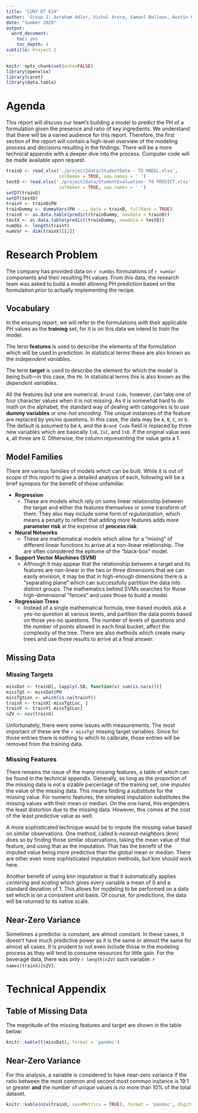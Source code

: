 ```yaml
---
title: "CUNY DT 624"
author: 'Group 1: Avraham Adler, Vishal Arora, Samuel Bellows, Austin Chan'
date: "Summer 2020"
output:
  word_document:
    toc: yes
    toc_depth: 4
subtitle: Project 2
---
```


```r
knitr::opts_chunk$set(echo=FALSE)
library(openxlsx)
library(caret)
library(data.table)
```

# Agenda
This report will discuss our team's building a model to predict the PH of a
formulation given the presence and ratio of key ingredients. We understand that
there will be a varied audience for this report. Therefore, the first section of
the report will contain a high-level overview of the modeling process and
decisions resulting in the findings. There will be a more technical appendix
with a deeper dive into the process. Computer code will be made available upon
request.

```r
trainD <- read.xlsx('./project2data/StudentData - TO MODEL.xlsx',
                    colNames = TRUE, sep.names = ' ')
testD <- read.xlsx('./project2data/StudentEvaluation- TO PREDICT.xlsx',
                    colNames = TRUE, sep.names = ' ')
setDT(trainD)
setDT(testD)
trainY <- trainD$PH
trainDummy <- dummyVars(PH ~ ., data = trainD, fullRank = TRUE)
trainX <- as.data.table(predict(trainDummy, newdata = trainD))
testX <- as.data.table(predict(trainDummy, newdata = testD))
numObs <- length(trainY)
numVar <- dim(trainX)[[2]]
```

# Research Problem
The company has provided data on `r numObs` formulations of `r numVar`
components and their resulting PH values. From this data, the research team was
asked to build a model allowing PH prediction based on the formulation *prior*
to actually implementing the recipe.

## Vocabulary
In the ensuing report, we will refer to the formulations *with* their applicable
PH values as the **training** set, for it is on this data we intend to *train*
the model.

The term **features** is used to describe the elements of the formulation which
will be used in prediction. In statistical terms these are also known as the
*independent variables*.

The term **target** is used to describe the element for which the model is being
built---in this case, the `PH`. In statistical terms this is also known as the
*dependent variables*.

All the features but one are numerical. `Brand Code`, however, can take one of
four character values when it is not missing. As it is somewhat hard to do math
on the alphabet, the standard way of dealing with categories is to use
**dummy variables** or *one-hot encoding*. The unique instances of the feature
are replaced by yes/no questions. In this case, the data may be `A`, `B`, `C`,
or `D`. The default is assumed to be `A`, and the `Brand Code` field is replaced
by three new variables which are basically `IsB`, `IsC`, and `IsD`. If the
original value was `A`, all three are 0. Otherwise, the column representing the
value gets a 1.

## Model Families
There are various families of models which can be built. While it is out of
scope of this report to give a detailed analysis of each, following will be a
brief synopsis for the benefit of those unfamiliar.

 * **Regression**
   * These are models which rely on some linear relationship between the target
   and either the features themselves or some transform of them. They also may
   include some form of *regularization*, which means a penalty to reflect that
   adding more features adds more **parameter risk** at the expense of
   **process risk**.
 * **Neural Networks**
   * These are mathematical models which allow for a "mixing" of different
   linear functions to arrive at a non-linear relationship. The are often
   considered the epitome of the "black-box" model.
 * **Support Vector Machines (SVM)**
   * Although it may appear that the relationship between a target and its
   features are non-linear in the two or three dimensions that we can easily
   envision, it may be that in high-enough dimensions there is a "separating
   plane" which can successfully partition the data into distinct groups. The
   mathematics behind SVMs searches for those high-dimensional "fences" and uses
   those to build a model.
 * **Regression Trees**
   * Instead of a single mathematical formula, tree-based models ask a yes-no
   question at various levels, and partition the data points based on those
   yes-no questions. The number of levels of questions and the number of points
   allowed in each final bucket, affect the complexity of the tree. There are
   also methods which create many trees and use those results to arrive at a
   final answer.

## Missing Data
### Missing Targets
```r
missDat <- trainD[, lapply(.SD, function(x) sum(is.na(x)))]
missTgt <- missDat$PH
missTgtLoc <- which(is.na(trainY))
trainX <- trainX[-missTgtLoc, ]
trainY <- trainY[-missTgtLoc]
nZV <- nzv(trainX)
```
Unfortunately, there were some issues with measurements. The most important of
these are the `r missTgt` missing target variables. Since for those entries
there is nothing to which to calibrate, those entries will be removed from the
training data.

### Missing Features
There remains the issue of the many missing features, a table of which can be
found in the technical appendix. Generally, so long as the proportion of the
missing data is not a sizable percentage of the training set, one *imputes* the
value of the missing data. This means finding a substitute for the missing value.
For numeric features, the simplest imputation substitutes the missing values
with their mean or median. On the one hand, this engenders the least distortion
due to the missing data. However, this comes at the cost of the least predictive
value as well.

A more sophisticated technique would be to impute the missing
value based on similar observations. One method, called *k-nearest-neighbors*
(knn) does so by finding those similar observations, taking the mean value of
that feature, and using that as the imputation. That has the benefit of the
imputed value being more predictive than the global mean or median. There are
other even more sophisticated imputation methods, but knn should work here.

Another benefit of using knn imputation is that it automatically applies
*centering* and *scaling* which gives every variable a mean of 0 and a standard
deviation of 1. This allows for modeling to be performed on a data set which is
on a consistent unit basis. Of course, for predictions, the data will be
returned to its native scale.

## Near-Zero Variance
Sometimes a predictor is constant, are almost constant. In these cases, it
doesn't have much predictive power as it is the same or almost the same for
almost all cases. It is prudent to not even include those in the modeling
process as they will tend to consume resources for little gain. For the
beverage data, there was only `r length(nZV)` such variable:
`r names(trainX)[nZV]`.

# Technical Appendix
## Table of Missing Data
The magnitude of the missing features and target are shown in the table below:
```r
knitr::kable(t(missDat), format = 'pandoc')
```

## Near-Zero Variance
For this analysis, a variable is considered to have near-zero variance if the
ratio between the most common and second most common instance is 19:1 or greater
**and** the number of unique values is no more than 10\% of the total dataset.
```r
knitr::kable(nzv(trainX, saveMetrics = TRUE), format = 'pandoc', digits = 3L)
```




